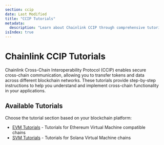 ```yaml
---
section: ccip
date: Last Modified
title: "CCIP Tutorials"
metadata:
  description: "Learn about Chainlink CCIP through comprehensive tutorials for both EVM and SVM chains."
isIndex: true
---
```


# Chainlink CCIP Tutorials

Chainlink Cross-Chain Interoperability Protocol (CCIP) enables secure cross-chain communication, allowing you to transfer tokens and data across different blockchain networks. These tutorials provide step-by-step instructions to help you understand and implement cross-chain functionality in your applications.

## Available Tutorials

Choose the tutorial section based on your blockchain platform:

- [EVM Tutorials](/ccip/tutorials/evm) - Tutorials for Ethereum Virtual Machine compatible chains
- [SVM Tutorials](/ccip/tutorials/svm) - Tutorials for Solana Virtual Machine chains
